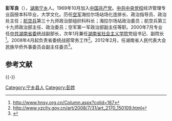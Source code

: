 '''彭军良'''（{{bd|1951年|11月||catIdx=P彭}}），[[湖南|湖南]][[宁乡|宁乡]]人。1969年10月加入[[中国共产党|中国共产党]]。[[中共中央党校|中共中央党校]]经济管理专业函授本科毕业，大学文化。历任[[中国人民解放军空军|空军]]海拉尔场站场化连排长、政治指导员、政治处主任；[[航空兵|航空兵]]第三十九师政治部组织科科长；海拉尔场站政治委员；航空兵第三十九师政治部主任、政治委员；空军第一军政治部副主任等职。2000年7月专业任[[中共湖南省委|中共湖南省委]]统战副部长，次年1月兼任[[湖南省社会主义学院|湖南省社会主义学院]]党组书记、副院长<ref>http://www.hnsy.org.cn/Column.aspx?colid=167{{dead link|date=2018年2月 |bot=InternetArchiveBot |fix-attempted=yes }}</ref>。2008年4月起负责省委统战部常务工作<ref>http://www.yzcity.gov.cn/art/2008/7/31/art_2170_150109.html{{dead link|date=2018年2月 |bot=InternetArchiveBot |fix-attempted=yes }}</ref>。2012年2月，任湖南省人民代表大会民族华侨外事委员会副主任委员<ref>{{cite web |url=http://www.hnredstar.gov.cn/qwgg/rsrm/t20120203_360821.html |title=存档副本 |accessdate=2012年2月17日 |deadurl=yes |archiveurl=https://web.archive.org/web/20160408031800/http://www.hnredstar.gov.cn/qwgg/rsrm/t20120203_360821.html |archivedate=2016年4月8日 |df= }}</ref>。

==参考文献==
<references />

{{-}}
{{start box}}
{{s-ppo}}
{{s-before|[[田卢娥|田卢娥]]}}
{{s-title|[[湖南省社会主义学院|湖南省社会主义学院]]党组书记|2001年1月—2008年4月}}
{{s-after|[[蔡建和|蔡建和]]}}
{{end box}}

[[Category:宁乡县人|Category:宁乡县人]]
[[Category:彭姓|Category:彭姓]]